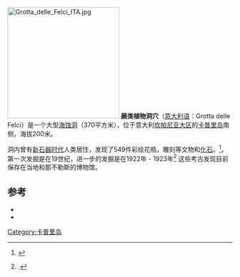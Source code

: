 [[File:Grotta_delle_Felci_ITA.jpg|250px]]
'''蕨类植物洞穴'''（[[意大利语|意大利语]]：Grotta delle Felci）是一个大型[[海蚀洞|海蚀洞]]（370平方米），位于意大利[[坎帕尼亚大区|坎帕尼亚大区]]的[[卡普里岛|卡普里岛]]南侧，海拔200米。

洞内曾有[[新石器时代|新石器时代]]人类居住，发现了549件彩绘花瓶，雕刻等文物和[[化石|化石]]。<ref name=borrelli>{{cite web|author=Borrelli Lucia|url=http://www.musei.unina.it/h_capri.php|title=La preistoria dell'isola di Capri nei reperti del Museo di Antropologia|editor=Centro Musei delle Scienze Naturali|deadurl=yes|archiveurl=https://web.archive.org/web/20141016152747/http://www.musei.unina.it/h_capri.php|archivedate=2014-10-16}}</ref>。第一次发掘是在19世纪，进一步的发掘是在1922年 - 1923年<ref name=cerioscoperte>{{cite web|url=http://centrocaprense.org/index.php?option=com_content&task=view&id=93&Itemid=106|title=Le collezioni|editor=Centro Caprense Ignazio Cerio|access-date=2014-12-03|archive-url=https://web.archive.org/web/20110828172909/http://centrocaprense.org/index.php?option=com_content&task=view&id=93&Itemid=106|archive-date=2011-08-28|dead-url=yes}}.</ref> 这些考古发现目前保存在当地和那不勒斯的博物馆。

== 参考 ==
{{references}}
* {{Cite book|author = Abele De Blasio|title = Gli avanzi preistorici della grotta delle Felci nell'isola di Capri|year = 1895|ISBN =}}
* {{cite book|author=Andrén Arvid|title=Capri - dall'età paleolitica all'età turistica|year=1991|editor=Fondazione San Michele|location=Roma|ISBN=}}

[[Category:卡普里岛|Category:卡普里岛]]